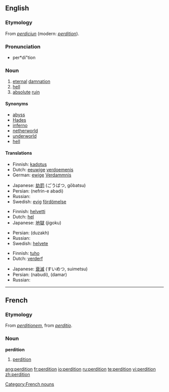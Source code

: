 ==English==

===Etymology===
From {{OF.}} ''[[perdiciun]]'' (modern: ''[[#French|perdition]]'').

===Pronunciation===
* per*di"tion

===Noun===
{{en-noun|-}}

# [[eternal]] [[damnation]]
# [[hell]]
# [[absolute]] [[ruin]]

====Synonyms====
* [[abyss]]
* [[Hades]]
* [[inferno]]
* [[netherworld]]
* [[underworld]]
* [[hell]]

====Translations====
{{trans-top|eternal damnation}}
* Finnish: [[kadotus]]
* Dutch: [[eeuwige]] [[verdoemenis]]
* German: [[ewige]] [[Verdammnis]] {{f}}
{{trans-mid}}
* Japanese: [[劫罰]] (ごうばつ, gōbatsu)
* Persian: {{fa-Arab|[[نفرین ابدی]]}} (nefrin-e abadi)
* Russian: {{t|ru|проклятие|tr=prokljátije|т}}
* Swedish: [[evig]] [[fördömelse]]
{{trans-bottom}}

{{trans-top|hell}}
* Finnish: [[helvetti]]
* Dutch: [[hel]]
* Japanese: [[地獄]] (jigoku)
{{trans-mid}}
* Persian: {{fa-Arab|[[دوزخ]]}} (duzakh)
* Russian: {{t|ru|Геенна|tr=Gejénna|f}}
* Swedish: [[helvete]]
{{trans-bottom}}

{{trans-top|absolute ruin}}
* Finnish: [[tuho]]
* Dutch: [[verderf]]
{{trans-mid}}
* Japanese: [[衰滅]] (すいめつ, suimetsu)
* Persian: {{fa-Arab|[[نابودی]]}} (nabudi), {{fa-Arab|[[دمار]]}} (damar)
* Russian: {{t|ru|гибель|tr=gíbel’|f}}
{{trans-bottom}}

----

==French==

===Etymology===
From {{LL.|fr}} ''[[perditionem]]'', from {{L.|fr}} ''[[perditio]]''.

===Noun===
'''perdition''' {{f}}

# [[#English|perdition]]

[[Category:French nouns]]

[[ang:perdition]]
[[fr:perdition]]
[[io:perdition]]
[[ru:perdition]]
[[te:perdition]]
[[vi:perdition]]
[[zh:perdition]]